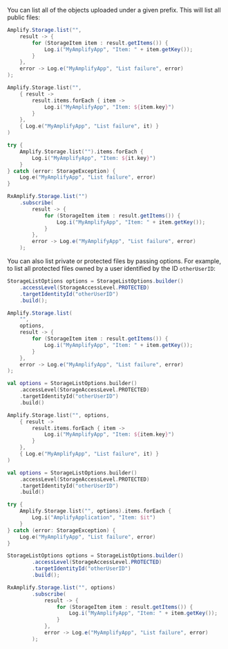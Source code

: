 You can list all of the objects uploaded under a given prefix. This will list all public files:

<BlockSwitcher>
<Block name="Java">

```java
Amplify.Storage.list("",
    result -> {
        for (StorageItem item : result.getItems()) {
            Log.i("MyAmplifyApp", "Item: " + item.getKey());
        }
    },
    error -> Log.e("MyAmplifyApp", "List failure", error)
);
```

</Block>
<Block name="Kotlin - Callbacks">

```kotlin
Amplify.Storage.list("",
    { result ->
        result.items.forEach { item ->
            Log.i("MyAmplifyApp", "Item: ${item.key}")
        }
    },
    { Log.e("MyAmplifyApp", "List failure", it) }
)
```

</Block>
<Block name="Kotlin - Coroutines">

```kotlin
try {
    Amplify.Storage.list("").items.forEach {
        Log.i("MyAmplifyApp", "Item: ${it.key}")
    }
} catch (error: StorageException) {
    Log.e("MyAmplifyApp", "List failure", error)
}
```

</Block>
<Block name="RxJava">

```java
RxAmplify.Storage.list("")
    .subscribe(
        result -> {
            for (StorageItem item : result.getItems()) {
                Log.i("MyAmplifyApp", "Item: " + item.getKey());
            }
        },
        error -> Log.e("MyAmplifyApp", "List failure", error)
    );
```

</Block>
</BlockSwitcher>

You can also list private or protected files by passing options. For example, to list all protected files owned by a user identified by the ID `otherUserID`:

<BlockSwitcher>
<Block name="Java">

```java
StorageListOptions options = StorageListOptions.builder()
    .accessLevel(StorageAccessLevel.PROTECTED)
    .targetIdentityId("otherUserID")
    .build();

Amplify.Storage.list(
    "",
    options,
    result -> {
        for (StorageItem item : result.getItems()) {
            Log.i("MyAmplifyApp", "Item: " + item.getKey());
        }
    },
    error -> Log.e("MyAmplifyApp", "List failure", error)
);
```

</Block>
<Block name="Kotlin - Callbacks">

```kotlin
val options = StorageListOptions.builder()
    .accessLevel(StorageAccessLevel.PROTECTED)
    .targetIdentityId("otherUserID")
    .build()

Amplify.Storage.list("", options,
    { result ->
        result.items.forEach { item ->
            Log.i("MyAmplifyApp", "Item: ${item.key}")
        }
    },
    { Log.e("MyAmplifyApp", "List failure", it) }
)
```

</Block>
<Block name="Kotlin - Coroutines">

```kotlin
val options = StorageListOptions.builder()
    .accessLevel(StorageAccessLevel.PROTECTED)
    .targetIdentityId("otherUserID")
    .build()

try {
    Amplify.Storage.list("", options).items.forEach {
        Log.i("AmplifyApplication", "Item: $it")
    }
} catch (error: StorageException) {
    Log.e("MyAmplifyApp", "List failure", error)
}
```

</Block>
<Block name="RxJava">

```java
StorageListOptions options = StorageListOptions.builder()
        .accessLevel(StorageAccessLevel.PROTECTED)
        .targetIdentityId("otherUserID")
        .build();

RxAmplify.Storage.list("", options)
        .subscribe(
            result -> {
                for (StorageItem item : result.getItems()) {
                    Log.i("MyAmplifyApp", "Item: " + item.getKey());
                }
            },
            error -> Log.e("MyAmplifyApp", "List failure", error)
        );
```

</Block>
</BlockSwitcher>
